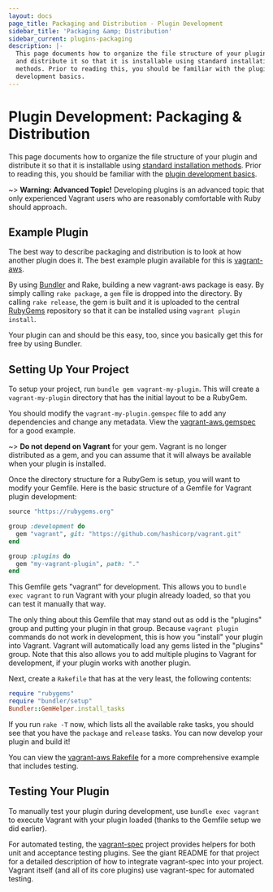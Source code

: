 ```yaml
---
layout: docs
page_title: Packaging and Distribution - Plugin Development
sidebar_title: 'Packaging &amp; Distribution'
sidebar_current: plugins-packaging
description: |-
  This page documents how to organize the file structure of your plugin
  and distribute it so that it is installable using standard installation
  methods. Prior to reading this, you should be familiar with the plugin
  development basics.
---
```


# Plugin Development: Packaging & Distribution

This page documents how to organize the file structure of your plugin
and distribute it so that it is installable using
[standard installation methods](/docs/plugins/usage).
Prior to reading this, you should be familiar
with the [plugin development basics](/docs/plugins/development-basics).

~> **Warning: Advanced Topic!** Developing plugins is an
advanced topic that only experienced Vagrant users who are reasonably
comfortable with Ruby should approach.

## Example Plugin

The best way to describe packaging and distribution is to look at
how another plugin does it. The best example plugin available for this
is [vagrant-aws](https://github.com/mitchellh/vagrant-aws).

By using [Bundler](http://bundler.io) and Rake, building a new
vagrant-aws package is easy. By simply calling `rake package`, a
`gem` file is dropped into the directory. By calling `rake release`,
the gem is built and it is uploaded to the central [RubyGems](https://rubygems.org)
repository so that it can be installed using `vagrant plugin install`.

Your plugin can and should be this easy, too, since you basically
get this for free by using Bundler.

## Setting Up Your Project

To setup your project, run `bundle gem vagrant-my-plugin`. This will create a
`vagrant-my-plugin` directory that has the initial layout to be a RubyGem.

You should modify the `vagrant-my-plugin.gemspec` file to add any
dependencies and change any metadata. View the [vagrant-aws.gemspec](https://github.com/mitchellh/vagrant-aws/blob/master/vagrant-aws.gemspec)
for a good example.

~> **Do not depend on Vagrant** for your gem. Vagrant is no longer distributed
as a gem, and you can assume that it will always be available when your plugin is
installed.

Once the directory structure for a RubyGem is setup, you will want
to modify your Gemfile. Here is the basic structure of a Gemfile for
Vagrant plugin development:

```ruby
source "https://rubygems.org"

group :development do
  gem "vagrant", git: "https://github.com/hashicorp/vagrant.git"
end

group :plugins do
  gem "my-vagrant-plugin", path: "."
end
```

This Gemfile gets "vagrant" for development. This allows you to
`bundle exec vagrant` to run Vagrant with your plugin already loaded,
so that you can test it manually that way.

The only thing about this Gemfile that may stand out as odd is the
"plugins" group and putting your plugin in that group. Because
`vagrant plugin` commands do not work in development, this is how
you "install" your plugin into Vagrant. Vagrant will automatically
load any gems listed in the "plugins" group. Note that this also
allows you to add multiple plugins to Vagrant for development, if
your plugin works with another plugin.

Next, create a `Rakefile` that has at the very least, the following
contents:

```ruby
require "rubygems"
require "bundler/setup"
Bundler::GemHelper.install_tasks
```

If you run `rake -T` now, which lists all the available rake tasks,
you should see that you have the `package` and `release` tasks. You
can now develop your plugin and build it!

You can view the [vagrant-aws Rakefile](https://github.com/mitchellh/vagrant-aws/blob/master/Rakefile)
for a more comprehensive example that includes testing.

## Testing Your Plugin

To manually test your plugin during development, use
`bundle exec vagrant` to execute Vagrant with your plugin loaded
(thanks to the Gemfile setup we did earlier).

For automated testing, the
[vagrant-spec](https://github.com/hashicorp/vagrant-spec)
project provides helpers for both unit and acceptance testing
plugins. See the giant README for that project for a detailed
description of how to integrate vagrant-spec into your project.
Vagrant itself (and all of its core plugins) use vagrant-spec
for automated testing.
